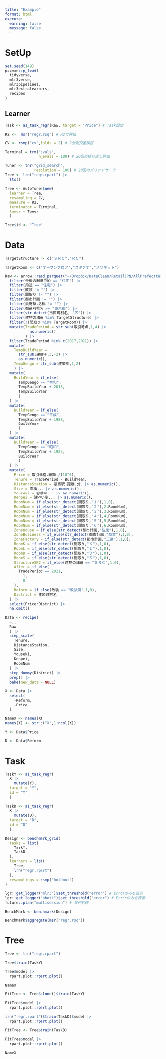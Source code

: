 ```yaml
---
title: "Example"
format: html
execute: 
  warning: false
  message: false
---
```


# SetUp

```r
set.seed(149)
pacman::p_load(
  tidyverse,
  mlr3verse,
  mlr3pipelines,
  mlr3extralearners,
  recipes
)
```

## Learner

```r
Task <- as_task_regr(Raw, target = "Price") # Task設定

R2 <-  msr("regr.rsq") # R2で評価

CV <- rsmp("cv",folds = 2) # 2分割交差検証

Terminal = trm("evals",
               n_evals = 100) # 20回の繰り返し評価

Tuner <- tnr("grid_search",
             resolution = 100) # 20回のグリッドサーチ
Tree <- lrn("regr.rpart") |> 
  lts()

Tree <- AutoTuner$new(
  learner = Tree,
  resampling = CV,
  measure = R2,
  terminator = Terminal,
  tuner = Tuner
  )

Tree$id <- "Tree"

```

# Data

```r
TargetStructure <- c("ＳＲＣ","ＲＣ")

TargetRoom <- c("オープンフロア","スタジオ","メゾネット")

Raw <- arrow::read_parquet("~/Dropbox/DataClean/RetailJPN/AllPrefectture.parquet") |> 
  filter(今後の利用目的 == "住宅") |> 
  filter(用途 == "住宅") |> 
  filter(改装 != "") |> 
  filter(間取り != "") |> 
  filter(都市計画 != "") |> 
  filter(最寄駅.名称 != "") |> 
  filter(都道府県名 == "東京都") |> 
  filter(str_detect(市区町村名, "区")) |> 
  filter(建物の構造 %in% TargetStructure) |> 
  filter(!(間取り %in% TargetRoom)) |> 
  mutate(TradePeriod = str_sub(取引時点,1,4) |> 
           as.numeric()
         ) |> 
  filter(TradePeriod %in% c(2017,2021)) |> 
  mutate(
    TempBuildYear = 
      str_sub(建築年,3,-2) |> 
      as.numeric(),
    TempGengo = str_sub(建築年,1,2)
    ) |> 
  mutate(
    BuildYear = if_else(
      TempGengo == "令和",
      TempBuildYear + 2018,
      TempBuildYear
      )
  ) |> 
  mutate(
    BuildYear = if_else(
      TempGengo == "平成",
      TempBuildYear + 1988,
      BuildYear
      )
  ) |> 
  mutate(
    BuildYear = if_else(
      TempGengo == "昭和",
      TempBuildYear + 1925,
      BuildYear
      )
  ) |> 
  mutate(
    Price = 取引価格.総額./(10^6),
    Tenure = TradePeriod - BuildYear,
    DistanceStation = 最寄駅.距離.分. |> as.numeric(),
    Size = 面積... |> as.numeric(),
    Youseki = 容積率... |> as.numeric(),
    Kenpei = 建ぺい率... |> as.numeric(),
    RoomNum = if_else(str_detect(間取り,"１"),1,0),
    RoomNum = if_else(str_detect(間取り,"２"),2,RoomNum),
    RoomNum = if_else(str_detect(間取り,"３"),3,RoomNum),
    RoomNum = if_else(str_detect(間取り,"４"),4,RoomNum),
    RoomNum = if_else(str_detect(間取り,"５"),5,RoomNum),
    RoomNum = if_else(str_detect(間取り,"６"),6,RoomNum),
    ZoneHouse = if_else(str_detect(都市計画,"住居"),1,0),
    ZoneBusiness = if_else(str_detect(都市計画,"商業"),1,0),
    ZoneFactory = if_else(str_detect(都市計画,"工業"),1,0),
    RoomK = if_else(str_detect(間取り,"Ｋ"),1,0),
    RoomL = if_else(str_detect(間取り,"Ｌ"),1,0),
    RoomD = if_else(str_detect(間取り,"Ｄ"),1,0),
    RoomS = if_else(str_detect(間取り,"Ｓ"),1,0),
    StructureSRC = if_else(建物の構造 == "ＳＲＣ",1,0),
    After = if_else(
      TradePeriod == 2021,
        1,
        0
    ),
    Reform = if_else(改装 == "改装済",1,0),
    District = 市区町村名
  ) |> 
  select(Price:District) |> 
  na.omit()

Data <- recipe(
  ~.,
  Raw
  ) |> 
  step_scale(
    Tenure,
    DistanceStation,
    Size,
    Youseki,
    Kenpei,
    RoomNum
  ) |> 
  step_dummy(District) |> 
  prep() |> 
  bake(new_data = NULL)

X <- Data |> 
  select(
    -Reform,
    -Price
  )

NameX <- names(X)
names(X) <- str_c("X",1:ncol(X))

Y <- Data$Price

D <- Data$Reform
```


# Task


```r
TaskY <- as_task_regr(
  X |> 
    mutate(Y),
  target = "Y",
  id = "Y"
  )

TaskD <- as_task_regr(
  X |> 
    mutate(D),
  target = "D",
  id = "D"
  )

Design <- benchmark_grid(
  tasks = list(
    TaskY,
    TaskD
  ),
  learners = list(
    Tree,
    lrn("regr.rpart")
  ),
  resamplings = rsmp("holdout")
)

lgr::get_logger("mlr3")$set_threshold("error") # Errorのみを表示
lgr::get_logger("bbotk")$set_threshold("error") # Errorのみを表示
future::plan("multisession") # 並列処理

BenchMark <- benchmark(Design)

BenchMark$aggregate(msr("regr.rsq"))
```

# Tree

```r
Tree <- lrn("regr.rpart")

Tree$train(TaskY)

Tree$model |> 
  rpart.plot::rpart.plot()

NameX
```


```r
FitTree <- Tree$clone()$train(TaskY)

FitTree$model |> 
  rpart.plot::rpart.plot()
```


```r
lrn("regr.rpart")$train(TaskD)$model |> 
  rpart.plot::rpart.plot()
```


```r
FitTree <- Tree$train(TaskD)

FitTree$model |> 
  rpart.plot::rpart.plot()

NameX
```